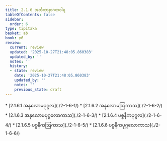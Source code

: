 ```yaml
---
title: 2.1.6 အတီတာနာဂတဝါရ
tableOfContents: false
sidebar:
  order: 6
type: tipitaka
basket: ab
book: y6
review:
  current: review
  updated: '2025-10-27T21:48:05.860383'
  updated_by: ''
  notes: ''
  history:
  - state: review
    date: '2025-10-27T21:48:05.860383'
    updated_by: ''
    notes: ''
    previous_state: draft
---
```



<ReviewStatus review={frontmatter.review} showDetails={true} />

<HypothesisAnnotation frontmatter={frontmatter} />

<DynamicBreadcrumb />



<TableOfContents book="y6" section="2.1.6">
* [2.1.6.1 အနုလောမပုဂ္ဂလ](./2-1-6-1/)
* [2.1.6.2 အနုလောမဩကာသ](./2-1-6-2/)
* [2.1.6.3 အနုလောမပုဂ္ဂလောကာသ](./2-1-6-3/)
* [2.1.6.4 ပစ္စနီကပုဂ္ဂလ](./2-1-6-4/)
* [2.1.6.5 ပစ္စနီကဩကာသ](./2-1-6-5/)
* [2.1.6.6 ပစ္စနီကပုဂ္ဂလောကာသ](./2-1-6-6/)
</TableOfContents>